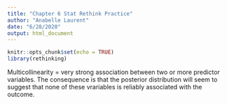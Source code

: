 ```yaml
---
title: "Chapter 6 Stat Rethink Practice"
author: "Anabelle Laurent"
date: "6/28/2020"
output: html_document
---
```



```r
knitr::opts_chunk$set(echo = TRUE)
library(rethinking)
```

Multicollinearity = very strong association between two or more predictor variables. The consequence is that the posterior distribution will seem to suggest that none of these vrariables is reliably associated with the outcome. 